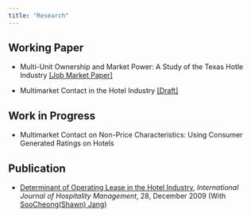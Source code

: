 ```yaml
---
title: "Research"
---
```


## Working Paper
- Multi-Unit Ownership and Market Power: A Study of the Texas Hotle Industry [[Job Market Paper]](Draft_Multi_Unit_Ownership_9_26_19.pdf)

- Multimarket Contact in the Hotel Industry [[Draft]](Draft_MMC_8_26_19.pdf)


## Work in Progress
- Multimarket Contact on Non-Price Characteristics: Using Consumer Generated Ratings on Hotels

## Publication
- [Determinant of Operating Lease in the Hotel Industry](https://www.sciencedirect.com/science/article/pii/S0278431909000346), *International Journal of Hospitality Management*, 28, December 2009 (With [SooCheong(Shawn) Jang](https://www.purdue.edu/hhs/htm/directory/faculty/jang_soocheong.html))
